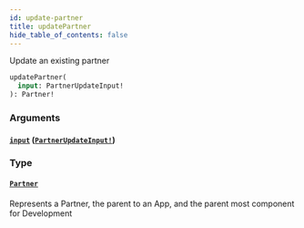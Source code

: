 ```yaml
---
id: update-partner
title: updatePartner
hide_table_of_contents: false
---
```



Update an existing partner

```graphql
updatePartner(
  input: PartnerUpdateInput!
): Partner!
```


### Arguments

#### [`input`](#) ([`PartnerUpdateInput!`](/developers/shared-apis/adminidentity-api/graphql/reference/inputs/partner-update-input))




### Type

#### [`Partner`](/developers/shared-apis/adminidentity-api/graphql/reference/objects/partner)

Represents a Partner, the parent to an App, and the parent most component for Development




